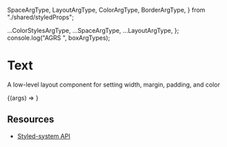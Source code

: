   SpaceArgType,
  LayoutArgType,
  ColorArgType,
  BorderArgType,
} from "./shared/styledProps";

  ...ColorStylesArgType,
  ...SpaceArgType,
  ...LayoutArgType,
};
console.log("AGRS ", boxArgTypes);

<Meta title="Core|Layout/Text" component={Text} />

# Text

A low-level layout component for setting width, margin, padding, and color

<Canvas withToolbar>
  <Story name="Default" argTypes={boxArgTypes}>
    {(args) => <Text />}
  </Story>
</Canvas>

<ArgsTable story="Default" />

## **Resources**

- [Styled-system API](https://styled-system.com/api)
